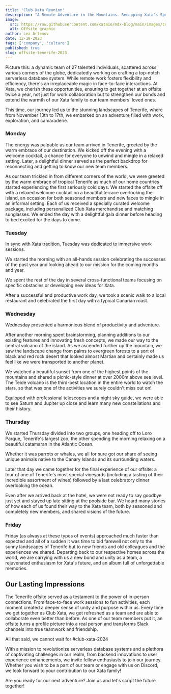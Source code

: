 ```yaml
---
title: 'Club Xata Reunion'
description: "A Remote Adventure in the Mountains. Recapping Xata's Spring 2023 offsite."
image:
  src: https://raw.githubusercontent.com/xataio/mdx-blog/main/images/company-offsite-milan-2023.jpg
  alt: Offsite graphic
author: Lea Artemov
date: 12-19-2023
tags: ['company', 'culture']
published: true
slug: offsite-tenerife-2023
---
```


Picture this: a dynamic team of 27 talented individuals, scattered across various corners of the globe, dedicatedly working on crafting a top-notch serverless database system. While remote work fosters flexibility and efficiency, there's an irreplaceable magic in face-to-face interactions. At Xata, we cherish these opportunities, ensuring to get together at an offsite twice a year, not just for work collaboration but to strengthen our bonds and extend the warmth of our Xata family to our team members' loved ones.

This time, our journey led us to the stunning landscapes of Tenerife, where from November 13th to 17th, we embarked on an adventure filled with work, exploration, and camaraderie.

### Monday

The energy was palpable as our team arrived in Tenerife, greeted by the warm embrace of our destination. We kicked off the evening with a welcome cocktail, a chance for everyone to unwind and mingle in a relaxed setting. Later, a delightful dinner served as the perfect backdrop for reconnecting and getting to know our new team members.

As our team trickled in from different corners of the world, we were greeted by the warm embrace of tropical Tenerife as much of our home countries started experiencing the first seriously cold days. We started the offsite off with a relaxed welcome cocktail on a beautiful terrace overlooking the island, an occasion for both seasoned members and new faces to mingle in an informal setting. Each of us received a specially curated welcome package, including personalized Club Xata merchandise and matching sunglasses. We ended the day with a delightful gala dinner before heading to bed excited for the days to come.

### Tuesday

In sync with Xata tradition, Tuesday was dedicated to immersive work sessions.

We started the morning with an all-hands session celebrating the successes of the past year and looking ahead to our mission for the coming months and year.

We spent the rest of the day in several cross-functional teams focusing on specific obstacles or developing new ideas for Xata.

After a successful and productive work day, we took a scenic walk to a local restaurant and celebrated the first day with a typical Canarian roast.

### Wednesday

Wednesday presented a harmonious blend of productivity and adventure.

After another morning spent brainstorming, planning additions to our existing features and innovating fresh concepts, we made our way to the central volcano of the island. As we ascended further up the mountain, we saw the landscape change from palms to evergreen forests to a sort of black and red rock desert that looked almost Martian and certainly made us feel like we were transported to another planet.

We watched a beautiful sunset from one of the highest points of the mountains and shared a picnic-style dinner at over 2000m above sea level. The Teide volcano is the third-best location in the entire world to watch the stars, so that was one of the activities we surely couldn't miss out on!

Equipped with professional telescopes and a night sky guide, we were able to see Saturn and Jupiter up close and learn many new constellations and their history.

### Thursday

We started Thursday divided into two groups, one heading off to Loro Parque, Tenerife's largest zoo, the other spending the morning relaxing on a beautiful catamaran in the Atlantic Ocean.

Whether it was parrots or whales, we all for sure got our share of seeing unique animals native to the Canary Islands and its surrounding waters.

Later that day we came together for the final experience of our offsite: a tour of one of Tenerife's most special vineyards (including a tasting of their incredible assortment of wines) followed by a last celebratory dinner overlooking the ocean.

Even after we arrived back at the hotel, we were not ready to say goodbye just yet and stayed up late sitting at the poolside bar. We heard many stories of how each of us found their way to the Xata team, both by seasoned and completely new members, and shared visions of the future.

### Friday

Friday (as always at these types of events) approached much faster than expected and all of a sudden it was time to bid farewell not only to the sunny landscapes of Tenerife but to new friends and old colleagues and the experiences we shared. Departing back to our respective homes across the world, we are carrying with us a new bond and unity as a team, a rejuvenated enthusiasm for Xata's future, and an album full of unforgettable memories.

## Our Lasting Impressions

The Tenerife offsite served as a testament to the power of in-person connections. From face-to-face work sessions to fun activities, each moment created a deeper sense of unity and purpose within us. Every time we get together as Club Xata, we get refreshed as a team and are able to collaborate even better than before. As one of our team members put it, an offsite turns a profile picture into a real person and transforms Slack channels into true teamwork and friendship.

All that said, we cannot wait for #club-xata-2024

With a mission to revolutionize serverless database systems and a plethora of captivating challenges in our realm, from backend innovations to user experience enhancements, we invite fellow enthusiasts to join our journey. Whether you wish to be a part of our team or engage with us on Discord, we look forward to your contribution to our Xata family!

Are you ready for our next adventure? Join us and let's script the future together!

